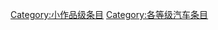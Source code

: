 {{catmore1|[[Wikipedia:汽车专题|Wikipedia:汽车专题]]}}
{{Articles by Quality|topic=汽车|project=汽车|format=TOC}}
{{emptycat}}

[[Category:小作品级条目|Category:小作品级条目]]
[[Category:各等级汽车条目|Category:各等级汽车条目]]